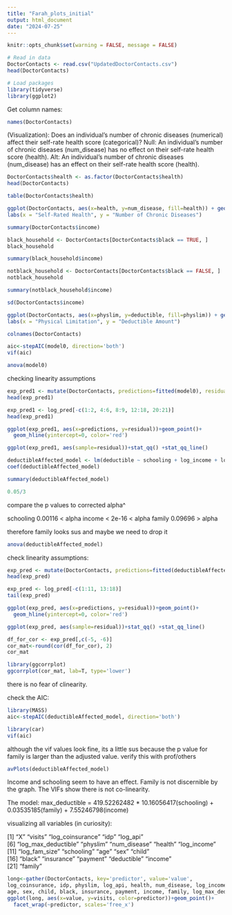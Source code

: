 ```yaml
---
title: "Farah_plots_initial"
output: html_document
date: "2024-07-25"
---
```


```r
knitr::opts_chunk$set(warning = FALSE, message = FALSE) 
```

```r
# Read in data
DoctorContacts <- read.csv("UpdatedDoctorContacts.csv")
head(DoctorContacts)
```

```r
# Load packages
library(tidyverse)
library(ggplot2)
```
Get column names:

```r
names(DoctorContacts)
```

(Visualization): 
Does an individual’s number of chronic diseases (numerical) affect their self-rate health score (categorical)? 
Null: An individual’s number of chronic diseases (num_disease) has no effect on their self-rate health score (health).
Alt: An individual’s number of chronic diseases (num_disease) has an effect on their self-rate health score (health).

```r
DoctorContacts$health <- as.factor(DoctorContacts$health)
head(DoctorContacts)
```
```r
table(DoctorContacts$health)
```


```r
ggplot(DoctorContacts, aes(x=health, y=num_disease, fill=health)) + geom_boxplot() +
labs(x = "Self-Rated Health", y = "Number of Chronic Diseases")
```


```r
summary(DoctorContacts$income)
```

```r
black_household <- DoctorContacts[DoctorContacts$black == TRUE, ]
black_household
```
```r
summary(black_household$income)
```

```r
notblack_household <- DoctorContacts[DoctorContacts$black == FALSE, ]
notblack_household
```
```r
summary(notblack_household$income)
```

```r
sd(DoctorContacts$income)
```


```r
ggplot(DoctorContacts, aes(x=physlim, y=deductible, fill=physlim)) + geom_boxplot() +
labs(x = "Physical Limitation", y = "Deductible Amount")
```


```r
colnames(DoctorContacts)
```


```r
aic<-stepAIC(model0, direction='both')
vif(aic)
```


```r
anova(model0)
```
checking linearity assumptions
```r
exp_pred1 <- mutate(DoctorContacts, predictions=fitted(model0), residual=residuals(model0))
head(exp_pred1)
```

```r
exp_pred1 <- log_pred[-c(1:2, 4:6, 8:9, 12:18, 20:21)]
head(exp_pred1)
```


```r
ggplot(exp_pred1, aes(x=predictions, y=residual))+geom_point()+
  geom_hline(yintercept=0, color='red')
```

```r
ggplot(exp_pred1, aes(sample=residual))+stat_qq() +stat_qq_line()
```

```r
deductibleAffected_model <- lm(deductible ~ schooling + log_income + log_fam_size, data = DoctorContacts)
coef(deductibleAffected_model)
```

```r
summary(deductibleAffected_model)
```

```r
0.05/3
```

compare the p values to corrected alpha^ 

schooling   0.00116 < alpha
income      < 2e-16 < alpha
family      0.09696 > alpha

therefore family looks sus and maybe we need to drop it 

```r
anova(deductibleAffected_model)
```
check linearity assumptions:

```r
exp_pred <- mutate(DoctorContacts, predictions=fitted(deductibleAffected_model), residual=residuals(deductibleAffected_model))
head(exp_pred)
```

```r
exp_pred <- log_pred[-c(1:11, 13:18)]
tail(exp_pred)
```

```r
ggplot(exp_pred, aes(x=predictions, y=residual))+geom_point()+
  geom_hline(yintercept=0, color='red')
```
```r
ggplot(exp_pred, aes(sample=residual))+stat_qq() +stat_qq_line()
```
```r
df_for_cor <- exp_pred[,c(-5, -6)]
cor_mat<-round(cor(df_for_cor), 2)
cor_mat
```

```r
library(ggcorrplot)
ggcorrplot(cor_mat, lab=T, type='lower')
```
there is no fear of clinearity. 

check the AIC:

```r
library(MASS)
aic<-stepAIC(deductibleAffected_model, direction='both')
```
```r
library(car)
vif(aic)
```



although the vif values look fine, its a little sus because the p value for family is larger than the adjusted value. verify this with prof/others


```r
avPlots(deductibleAffected_model)
```

Income  and schooling seem to have an effect. Family is not discernible by the graph. The VIFs show there is not co-linearity. 


The model: 
max_deductible = 419.52262482 * 10.16056417(schooling) + 0.03535185(family) + 7.55246798(income)


visualizing all variables (in curiosity):

 [1] "X"                  "visits"             "log_coinsurance"    "idp"                "log_api"           
 [6] "log_max_deductible" "physlim"            "num_disease"        "health"             "log_income"        
[11] "log_fam_size"       "schooling"          "age"                "sex"                "child"             
[16] "black"              "insurance"          "payment"            "deductible"         "income"            
[21] "family"  

```r
long<-gather(DoctorContacts, key='predictor', value='value',
log_coinsurance, idp, physlim, log_api, health, num_disease, log_income, log_fam_size, schooling,  
age, sex, child, black, insurance, payment, income, family, log_max_deductible, deductible)
ggplot(long, aes(x=value, y=visits, color=predictor))+geom_point()+
  facet_wrap(~predictor, scales='free_x')
```




